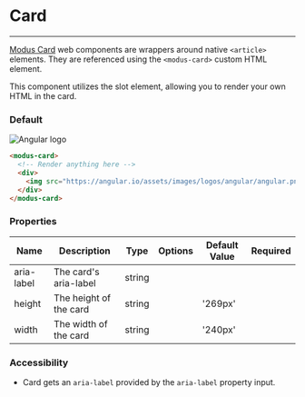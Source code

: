 # Card
---

[Modus Card](https://modus.trimble.com/elements/cards/) web components are wrappers around native `<article>` elements. They are referenced using the `<modus-card>` custom HTML element.

This component utilizes the slot element, allowing you to render your own HTML in the card.

### Default

<modus-card>
  <div>
    <img src="https://angular.io/assets/images/logos/angular/angular.png" alt="Angular logo" />
  </div>
</modus-card>

```html
<modus-card>
  <!-- Render anything here -->
  <div>
    <img src="https://angular.io/assets/images/logos/angular/angular.png" alt="Angular logo" />
  </div>
</modus-card>
```

### Properties
<section class="properties">
  <table>
    <thead>
    <tr>
      <th>Name</th>
      <th>Description</th>
      <th>Type</th>
      <th>Options</th>
      <th>Default Value</th>
      <th>Required</th>
    </tr>
    </thead>
    <tbody>
    <tr>
      <td>aria-label</td>
      <td>The card's aria-label</td>
      <td>string</td>
      <td></td>
      <td></td>
      <td></td>
    </tr>
    <tr>
      <td>height</td>
      <td>The height of the card</td>
      <td>string</td>
      <td></td>
      <td>'269px'</td>
      <td></td>
    </tr>
    <tr>
      <td>width</td>
      <td>The width of the card</td>
      <td>string</td>
      <td></td>
      <td>'240px'</td>
      <td></td>
    </tr>
    </tbody>
  </table>
</section>

### Accessibility
- Card gets an `aria-label` provided by the `aria-label` property input.
